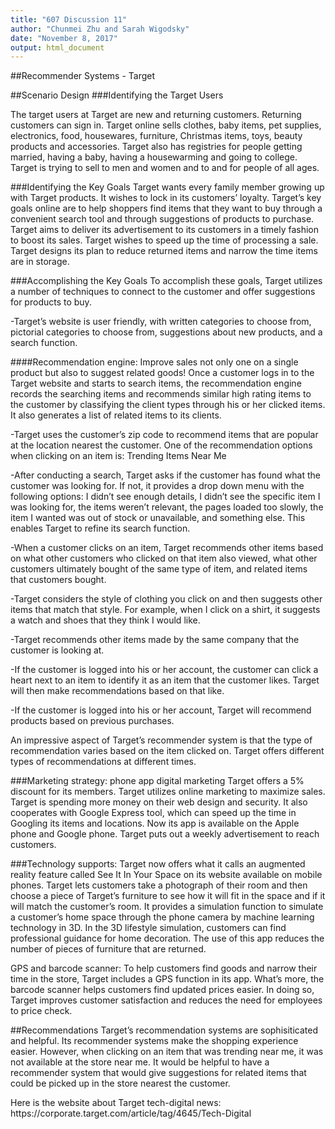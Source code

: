 ---
title: "607 Discussion 11"
author: "Chunmei Zhu and Sarah Wigodsky"
date: "November 8, 2017"
output: html_document
---

##Recommender Systems - Target

##Scenario Design ###Identifying the Target Users

The target users at Target are new and returning customers. Returning customers can sign in. Target online sells clothes, baby items, pet supplies, electronics, food, housewares, furniture, Christmas items, toys, beauty products and accessories. Target also has registries for people getting married, having a baby, having a housewarming and going to college. Target is trying to sell to men and women and to and for people of all ages.

###Identifying the Key Goals Target wants every family member growing up with Target products. It wishes to lock in its customers' loyalty. Target's key goals online are to help shoppers find items that they want to buy through a convenient search tool and through suggestions of products to purchase. Target aims to deliver its advertisement to its customers in a timely fashion to boost its sales. Target wishes to speed up the time of processing a sale. Target designs its plan to reduce returned items and narrow the time items are in storage.

###Accomplishing the Key Goals To accomplish these goals, Target utilizes a number of techniques to connect to the customer and offer suggestions for products to buy.

-Target's website is user friendly, with written categories to choose from, pictorial categories to choose from, suggestions about new products, and a search function.

####Recommendation engine: Improve sales not only one on a single product but also to suggest related goods! Once a customer logs in to the Target website and starts to search items, the recommendation engine records the searching items and recommends similar high rating items to the customer by classifying the client types through his or her clicked items. It also generates a list of related items to its clients.

-Target uses the customer's zip code to recommend items that are popular at the location nearest the customer. One of the recommendation options when clicking on an item is: Trending Items Near Me

-After conducting a search, Target asks if the customer has found what the customer was looking for. If not, it provides a drop down menu with the following options: I didn't see enough details, I didn't see the specific item I was looking for, the items weren't relevant, the pages loaded too slowly, the item I wanted was out of stock or unavailable, and something else. This enables Target to refine its search function.

-When a customer clicks on an item, Target recommends other items based on what other customers who clicked on that item also viewed, what other customers ultimately bought of the same type of item, and related items that customers bought.

-Target considers the style of clothing you click on and then suggests other items that match that style. For example, when I click on a shirt, it suggests a watch and shoes that they think I would like.

-Target recommends other items made by the same company that the customer is looking at.

-If the customer is logged into his or her account, the customer can click a heart next to an item to identify it as an item that the customer likes. Target will then make recommendations based on that like.

-If the customer is logged into his or her account, Target will recommend products based on previous purchases.

An impressive aspect of Target's recommender system is that the type of recommendation varies based on the item clicked on. Target offers different types of recommendations at different times.

###Marketing strategy: phone app digital marketing Target offers a 5% discount for its members. Target utilizes online marketing to maximize sales. Target is spending more money on their web design and security. It also cooperates with Google Express tool, which can speed up the time in Googling its items and locations. Now its app is available on the Apple phone and Google phone. Target puts out a weekly advertisement to reach customers.

###Technology supports: Target now offers what it calls an augmented reality feature called See It In Your Space on its website available on mobile phones. Target lets customers take a photograph of their room and then choose a piece of Target's furniture to see how it will fit in the space and if it will match the customer's room. It provides a simulation function to simulate a customer's home space through the phone camera by machine learning technology in 3D. In the 3D lifestyle simulation, customers can find professional guidance for home decoration. The use of this app reduces the number of pieces of furniture that are returned.

GPS and barcode scanner: To help customers find goods and narrow their time in the store, Target includes a GPS function in its app. What's more, the barcode scanner helps customers find updated prices easier. In doing so, Target improves customer satisfaction and reduces the need for employees to price check.

##Recommendations Target's recommendation systems are sophisiticated and helpful. Its recommender systems make the shopping experience easier. However, when clicking on an item that was trending near me, it was not available at the store near me. It would be helpful to have a recommender system that would give suggestions for related items that could be picked up in the store nearest the customer.

Here is the website about Target tech-digital news: https://corporate.target.com/article/tag/4645/Tech-Digital